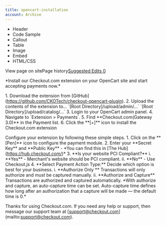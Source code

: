 ```yaml
---
title: opencart-installation
account: Archive
---
```


*   Header
*   Code Sample
*   Callout
*   Table
*   Image
*   Embed
*   HTML/CSS

View page on sitePage history[Suggested Edits 0](/project/checkoutdocs-legacy/v1.9/suggested)

\*Install our Checkout.com extension on your OpenCart site and start accepting payments now.\* 

1\. Download the extension from \[GitHub\](https://github.com/CKOTech/checkout-opencart-plugin). 2. Upload the contents of the extension to... \`\[Root Directory\]/upload/admin/...\` \`\[Root Directory\]/upload/catalog/...\` 3. Login to your OpenCart admin panel. 4. Navigate to \`Extension > Payments\`. 5. Find \*\*Checkout.com(Gateway 3.0)\*\* in the Payment list. 6. Click the \*\*\[+\]\*\* icon to install the Checkout.com extension 

Configure your extension by following these simple steps. 1. Click on the \*\*\[Pen\]\*\* icon to configure the payment module. 2. Enter your \*\*Secret Key\*\* and \*\*Public Key\*\* - \*You can find this in \[The Hub\](https://hub.checkout.com/)\* 3. \*\*Is your website PCI Compliant?\*\* i. \*\*Yes\*\* - Merchant's website should be PCI compliant. ii. \*\*No\*\* - Use Checkout.js 4. \*\*Select Payment Action Type:\*\* Decide which option is best for your business. i. \*\*Authorize Only \*\* Transactions will only authorize and must be captured manually. ii. \*\*Authorize and Capture\*\* Transactions are authorized and captured automatically. \*With authorize and capture, an auto-capture time can be set. Auto-capture time defines how long after an authorization that a capture will be made — the default time is 0.\* 

Thanks for using Checkout.com. If you need any help or support, then message our support team at \[support@checkout.com\](mailto:support@checkout.com).